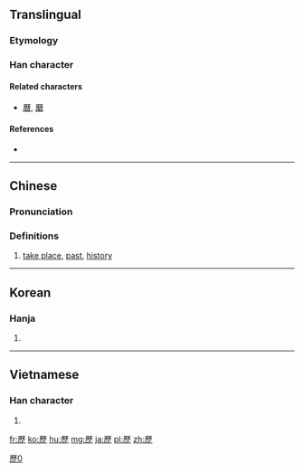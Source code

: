 {{also|歴|历}}
==Translingual==
{{ja-forms|[[歴]]|[[历]]|歷}}

===Etymology===
{{Han compound|厤|止|c1=p|c2=s|t2=stay|ls=psc}}

===Han character===
{{Han char|rn=77|rad=止|as=12|sn=16|four=7121<sub>1</sub>|canj=一竹木一 (MHDM), 一木卜中一 (MDYLM)|ids=⿸[[厤]][[止]]}}

====Related characters====
* [[曆]], [[磿]]

====References====
* {{Han ref|kx=0577.140|dkj=16340|dj=0968.090|hdz=21445.090|uh=6B77|ud=27511|bh=BEFA|bd=48890}}

----

==Chinese==
{{zh-forms|s=历}}

===Pronunciation===
{{zh-pron
|m=lì
|c=lik6
|mc=y
|oc=y
|ma=
|cat=v,a,n
}}

===Definitions===
# [[take place]], [[past]], [[history]]

----

==Korean==

===Hanja===
{{ko-hanja|hangeul=[[력]], [[역]]|eumhun=|rv=ryeok, yeok|mr=ryŏk, yŏk|y=lyek, yek}}

# {{defn|lang=ko|sort=止12}}

----

==Vietnamese==

===Han character===
{{vi-hantu|[[lịch]], [[lếch]], [[lệch]], [[rếch]]|rs=止12}}

# {{defn|lang=vi|sort=止12}}

[[Category:CJKV characters simplified differently in Japan and China|歷0]]

[[fr:歷]]
[[ko:歷]]
[[hu:歷]]
[[mg:歷]]
[[ja:歷]]
[[pl:歷]]
[[zh:歷]]